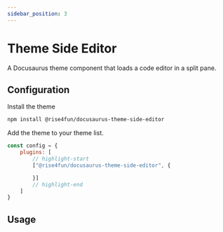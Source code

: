 ```yaml
---
sidebar_position: 3
---
```



# Theme Side Editor

A Docusaurus theme component that loads a code editor in a split pane.

## Configuration

Install the theme

```bash npm2yarn
npm install @rise4fun/docusaurus-theme-side-editor
```

Add the theme to your theme list.

```js
const config = {
    plugins: [
        // highlight-start
        ["@rise4fun/docusaurus-theme-side-editor", {

        }]
        // highlight-end
    ]
}
```

## Usage
